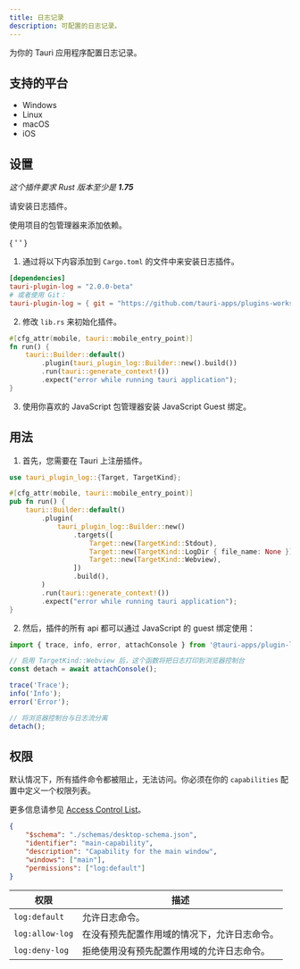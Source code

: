 ```yaml
---
title: 日志记录
description: 可配置的日志记录。
---
```



<PluginLinks plugin="log" />

为你的 Tauri 应用程序配置日志记录。

## 支持的平台

- Windows
- Linux
- macOS
- iOS

## 设置

_这个插件要求 Rust 版本至少是 **1.75**_

请安装日志插件。

<Tabs>
  <TabItem label="自动" >

使用项目的包管理器来添加依赖。

{ ' ' }

<CommandTabs
	npm="npm run tauri add log"
	yarn="yarn run tauri add log"
	pnpm="pnpm tauri add log"
	cargo="cargo tauri add log"
/>

  </TabItem>
  <TabItem label = "手动">

1. 通过将以下内容添加到 `Cargo.toml` 的文件中来安装日志插件。

```toml title="src-tauri/Cargo.toml"
[dependencies]
tauri-plugin-log = "2.0.0-beta"
# 或者使用 Git：
tauri-plugin-log = { git = "https://github.com/tauri-apps/plugins-workspace", branch = "v2" }
```

2. 修改 `lib.rs` 来初始化插件。

```rust title="src-tauri/src/lib.rs" ins={4}
#[cfg_attr(mobile, tauri::mobile_entry_point)]
fn run() {
    tauri::Builder::default()
        .plugin(tauri_plugin_log::Builder::new().build())
        .run(tauri::generate_context!())
        .expect("error while running tauri application");
}
```

3. 使用你喜欢的 JavaScript 包管理器安装 JavaScript Guest 绑定。

  <CommandTabs
    npm = "npm install @tauri-apps/plugin-log"
    yarn = "yarn add @tauri-apps/plugin-log"
    pnpm = "pnpm add @tauri-apps/plugin-log"
  />
  </TabItem>
</Tabs>

## 用法

1. 首先，您需要在 Tauri 上注册插件。

```rust title="src-tauri/src/lib.rs" {1} {6-14}
use tauri_plugin_log::{Target, TargetKind};

#[cfg_attr(mobile, tauri::mobile_entry_point)]
pub fn run() {
    tauri::Builder::default()
        .plugin(
            tauri_plugin_log::Builder::new()
                .targets([
                    Target::new(TargetKind::Stdout),
                    Target::new(TargetKind::LogDir { file_name: None }),
                    Target::new(TargetKind::Webview),
                ])
                .build(),
        )
        .run(tauri::generate_context!())
        .expect("error while running tauri application");
}
```

2. 然后，插件的所有 api 都可以通过 JavaScript 的 guest 绑定使用：

```js
import { trace, info, error, attachConsole } from '@tauri-apps/plugin-log';

// 启用 TargetKind::Webview 后，这个函数将把日志打印到浏览器控制台
const detach = await attachConsole();

trace('Trace');
info('Info');
error('Error');

// 将浏览器控制台与日志流分离
detach();
```

## 权限

默认情况下，所有插件命令都被阻止，无法访问。你必须在你的 `capabilities` 配置中定义一个权限列表。

更多信息请参见 [Access Control List](/references/v2/acl)。

```json title="src-tauri/capabilities/main.json" ins={7}
{
	"$schema": "./schemas/desktop-schema.json",
	"identifier": "main-capability",
	"description": "Capability for the main window",
	"windows": ["main"],
	"permissions": ["log:default"]
}
```

| 权限            | 描述                                         |
| --------------- | -------------------------------------------- |
| `log:default`   | 允许日志命令。                               |
| `log:allow-log` | 在没有预先配置作用域的情况下，允许日志命令。 |
| `log:deny-log`  | 拒绝使用没有预先配置作用域的允许日志命令。   |
